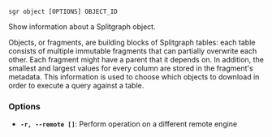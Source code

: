 
```sgr object [OPTIONS] OBJECT_ID```

Show information about a Splitgraph object.

Objects, or fragments, are building blocks of Splitgraph tables: each table consists of multiple immutable fragments
that can partially overwrite each other. Each fragment might have a parent that it depends on. In addition,
the smallest and largest values for every column are stored in the fragment's metadata. This information is used
to choose which objects to download in order to execute a query against a table.

### Options

  * **`-r, --remote []`**: Perform operation on a different remote engine
